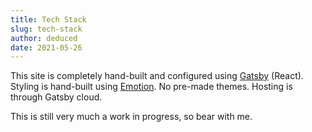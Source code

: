 ```yaml
---
title: Tech Stack
slug: tech-stack
author: deduced
date: 2021-05-26
---
```


This site is completely hand-built and configured using [Gatsby](https://www.gatsbyjs.com/) (React). Styling is hand-built using [Emotion](https://emotion.sh/). No pre-made themes. Hosting is through Gatsby cloud.

This is still very much a work in progress, so bear with me.
